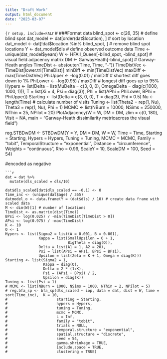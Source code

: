 ```yaml
---
title: "Draft Work"
output: html_document
date: "2023-03-07"
---
```


```{r setup, include=FAL
```r
# ###Format data
blind_spot <- c(26, 35) # define blind spot
dat_model <- dat[order(dat$location), ] # sort by location
dat_model <- dat[!dat$location %in% blind_spot, ] # remove blind spot locations
Y <- dat_model$dls # define observed outcome data
Time <- unique(dat_model$years)
  W <- HFAII_Queen[-blind_spot, -blind_spot] # visual field adjacency matrix
DM <- GarwayHeath[-blind_spot] # Garway-Heath angles
TimeDist <- abs(outer(Time, Time, "-"))
TimeDistVec <- TimeDist[lower.tri(TimeDist)]
minDiff <- min(TimeDistVec)
maxDiff <- max(TimeDistVec)
PhiUpper <- -log(0.01) / minDiff # shortest diff goes down to 1%
PhiLower <- -log(0.95) / maxDiff # longest diff goes up to 95%
Hypers <- list(Delta = list(MuDelta = c(3, 0, 0), OmegaDelta = diag(c(1000, 1000, 1))),
               T = list(Xi = 4, Psi = diag(3)),
               Phi = list(APhi = PhiLower, BPhi = PhiUpper))
Starting <- list(Delta = c(3, 0, 0), T = diag(3), Phi = 0.5)
Nu <- length(Time) # calculate number of visits
Tuning <- list(Theta2 = rep(1, Nu), Theta3 = rep(1, Nu), Phi = 1)
MCMC <- list(NBurn = 10000, NSims = 250000, NThin = 25, NPilot = 20)
PlotAdjacency(W = W, DM = DM, zlim = c(0, 180), Visit = NA,
              main = "Garway-Heath dissimilarity metric\n across the visual field")

reg.STBDwDM <- STBDwDM(Y = Y, DM = DM, W = W, Time = Time,
                       Starting = Starting,
                       Hypers = Hypers,
                       Tuning = Tuning,
                       MCMC = MCMC,
                       Family = "tobit",
                       TemporalStructure = "exponential",
                       Distance = "circumference",
                       Weights = "continuous",
                       Rho = 0.99,
                       ScaleY = 10,
                       ScaleDM = 100,
                       Seed = 54)

#encoded as negative
```
```r
dat = dat %>% 
  mutate(dls_scaled = dls/10)

dat$dls_scaled[dat$dls_scaled == -0.1] <- 0
Time_inc <- (unique(dat$age) / 365)
datmodel_o <- data.frame(Y = (dat$dls) / 10) # create data frame with scaled data
M <- dim(W)[1] # number of locations
TimeDist <- as.matrix(dist(Time))
BPsi <- log(0.025) / -min(TimeDist[TimeDist > 0])
APsi <- log(0.975) / -max(TimeDist)
K <- 10
O <- 1
Hypers <- list(Sigma2 = list(A = 0.001, B = 0.001),
               Kappa = list(SmallUpsilon = O + 1, 
                            BigTheta = diag(O)),
               Delta = list(A1 = 1, A2 = 20),
               Psi = list(APsi = APsi, BPsi = BPsi),
               Upsilon = list(Zeta = K + 1, Omega = diag(K)))
Starting <- list(Sigma2 = 1,
                 Kappa = diag(O),
                 Delta = 2 * (1:K),
                 Psi = (APsi + BPsi) / 2,
                 Upsilon = diag(K))
Tuning <- list(Psi = 1)
# MCMC <- list(NBurn = 1000, NSims = 1000, NThin = 2, NPilot = 5)
# reg.bfa_sp <- bfa_sp(dls_scaled ~ iop, data = dat, dist = W, time = sort(Time_inc),  K = 10, 
#                      starting = Starting,
#                      hypers = Hypers,
#                      tuning = Tuning,
#                      mcmc = MCMC,
#                      L = Inf,
#                      family = "tobit",
#                      trials = NULL,
#                      temporal.structure = "exponential",
#                      spatial.structure = "discrete",
#                      seed = 54, 
#                      gamma.shrinkage = TRUE,
#                      include.space = TRUE,
#                      clustering = TRUE)


```


